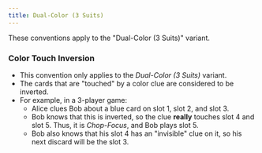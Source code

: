 ```yaml
---
title: Dual-Color (3 Suits)
---
```


These conventions apply to the "Dual-Color (3 Suits)" variant.

### Color Touch Inversion

- This convention only applies to the _Dual-Color (3 Suits)_ variant.
- The cards that are "touched" by a color clue are considered to be inverted.
- For example, in a 3-player game:
  - Alice clues Bob about a blue card on slot 1, slot 2, and slot 3.
  - Bob knows that this is inverted, so the clue **really** touches slot 4 and slot 5. Thus, it is _Chop-Focus_, and Bob plays slot 5.
  - Bob also knows that his slot 4 has an "invisible" clue on it, so his next discard will be the slot 3.
